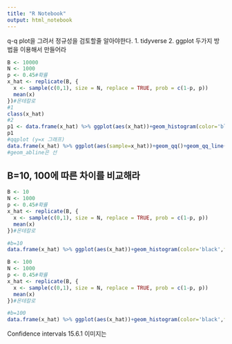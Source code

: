 ```yaml
---
title: "R Notebook"
output: html_notebook
---
```

q-q plot을 그려서 정규성을 검토할줄 알아야한다.
1. tidyverse
2. ggplot
두가지 방법을 이용해서 만들어라

```r
B <- 10000
N <- 1000
p <- 0.45#확률
x_hat <- replicate(B, {
  x <- sample(c(0,1), size = N, replace = TRUE, prob = c(1-p, p))
  mean(x)
})#몬테칼로
#1
class(x_hat)
#2
p1 <- data.frame(x_hat) %>% ggplot(aes(x_hat))+geom_histogram(color='black',fill='grey')
p1
#qqplot (y=x 그래프)
data.frame(x_hat) %>% ggplot(aes(sample=x_hat))+geom_qq()+geom_qq_line()
#geom_abline은 선

```
## B=10, 100에 따른 차이를 비교해라
```r
B <- 10
N <- 1000
p <- 0.45#확률
x_hat <- replicate(B, {
  x <- sample(c(0,1), size = N, replace = TRUE, prob = c(1-p, p))
  mean(x)
})#몬테칼로

#b=10
data.frame(x_hat) %>% ggplot(aes(x_hat))+geom_histogram(color='black',fill='grey')

B <- 100
N <- 1000
p <- 0.45#확률
x_hat <- replicate(B, {
  x <- sample(c(0,1), size = N, replace = TRUE, prob = c(1-p, p))
  mean(x)
})#몬테칼로

#b=100
data.frame(x_hat) %>% ggplot(aes(x_hat))+geom_histogram(color='black',fill='grey')


```
Confidence intervals 15.6.1
이미지는 

```r

```
